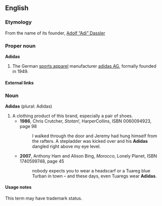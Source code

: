 ==English==

===Etymology===
From the name of its founder, [[w:Adolf Dassler|Adolf “Adi” Dassler]]

===Proper noun===
'''Adidas'''

# The German [[sports apparel]] manufacturer [[w:Adidas AG|adidas AG]], formally founded in 1949.

====External links====
{{pedialite}}

===Noun===
'''Adidas''' (plural: Adidas)

# A clothing product of this brand, especially a pair of shoes.
#*'''1986''', Chris Crutcher, ''Stotan!'', HarperCollins, ISBN 0060094923, page 98
#*: <!--...-->I walked through the door and Jeremy had hung himself from the rafters. A stepladder was kicked over and his '''Adidas''' dangled right above my eye level.
#* '''2007''', Anthony Ham and Alison Bing, ''Morocco'', Lonely Planet, ISBN 1740599748, page 45
#*: nobody expects you to wear a headscarf or a Tuareg blue Turban in town – and these days, even Tuaregs wear '''Adidas'''.

====Usage notes====
This term may have trademark status.